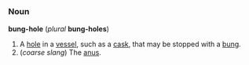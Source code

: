 =={{en}}==
===Noun===
'''bung-hole''' (''plural'' '''bung-holes''')

#A [[hole]] in a [[vessel]], such as a [[cask]], that may be stopped with a [[bung]].
#(''coarse slang'') The [[anus]].